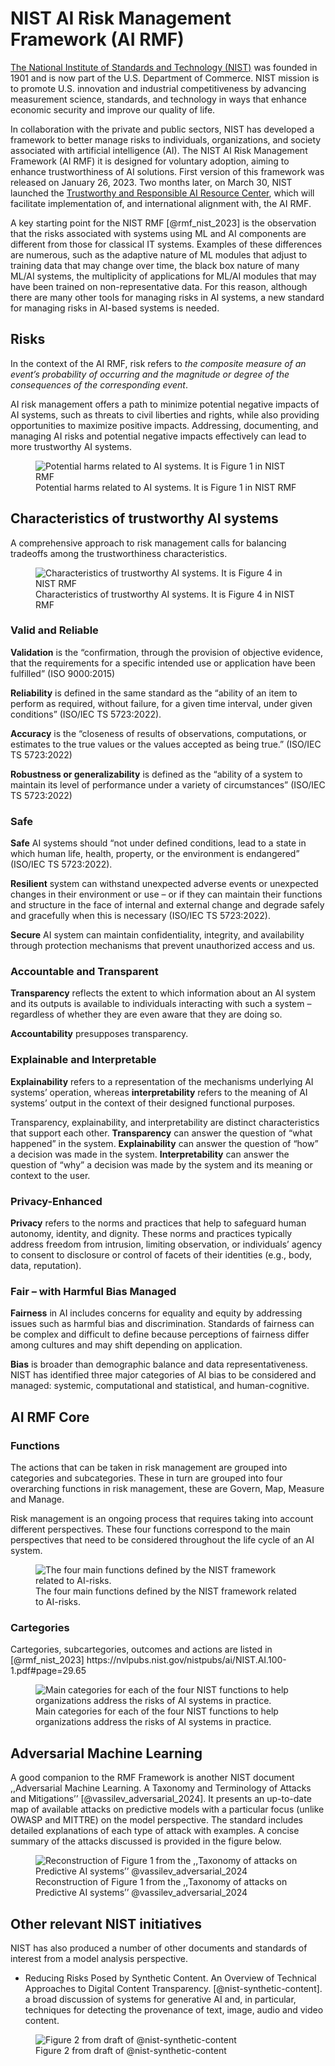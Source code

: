 # NIST AI Risk Management Framework (AI RMF)

[The National Institute of Standards and Technology (NIST)](https://nist.gov/) was founded in 1901 and is now part of the U.S. Department of Commerce. NIST mission is to promote U.S. innovation and industrial competitiveness by advancing measurement science, standards, and technology in ways that enhance economic security and improve our quality of life.

In collaboration with the private and public sectors, NIST has developed a framework to better manage risks to individuals, organizations, and society associated with artificial intelligence (AI). The NIST AI Risk Management Framework (AI RMF) 
it is designed for voluntary adoption, aiming to enhance trustworthiness of AI solutions. First version of this framework was released on January 26, 2023. Two months later, on March 30, NIST launched the [Trustworthy and Responsible AI Resource Center](https://airc.nist.gov/Home), which will facilitate implementation of, and international alignment with, the AI RMF.

A key starting point for the NIST RMF [@rmf_nist_2023] is the observation that the risks associated with systems using ML and AI components are different from those for classical IT systems. Examples of these differences are numerous, such as the adaptive nature of ML modules that adjust to training data that may change over time, the black box nature of many ML/AI systems, the multiplicity of applications for ML/AI modules that may have been trained on non-representative data. For this reason, although there are many other tools for managing risks in AI systems, a new standard for managing risks in AI-based systems is needed.

## Risks

In the context of the AI RMF, risk refers to *the composite measure of an event’s probability of occurring and the magnitude or degree of the consequences of the corresponding event*.

AI risk management offers a path to minimize potential negative impacts of AI systems,
such as threats to civil liberties and rights, while also providing opportunities to maximize positive impacts. Addressing, documenting, and managing AI risks and potential negative impacts effectively can lead to more trustworthy AI systems.


![Potential harms related to AI systems. It is Figure 1 in NIST RMF](images/nist_harms.png)

## Characteristics of trustworthy AI systems

A comprehensive approach to risk management calls for balancing tradeoffs
among the trustworthiness characteristics. 


![Characteristics of trustworthy AI systems. It is Figure 4 in NIST RMF](images/nist_characteristics.png)


### Valid and Reliable

**Validation** is the "confirmation, through the provision of objective evidence, that the requirements for a specific intended use or application have been fulfilled" (ISO
9000:2015)

**Reliability** is defined in the same standard as the "ability of an item to perform as required, without failure, for a given time interval, under given conditions" (ISO/IEC TS
5723:2022).

**Accuracy** is the "closeness of results of observations, computations, or estimates to the true values or the values accepted as being true." (ISO/IEC TS 5723:2022)

**Robustness or generalizability** is defined as the "ability of a system to maintain its level of performance under a variety of circumstances" (ISO/IEC TS 5723:2022)

### Safe

**Safe** AI systems should "not under defined conditions, lead to a state in which human life, health, property, or the environment is endangered" (ISO/IEC TS 5723:2022).

**Resilient** system can withstand unexpected adverse events or unexpected changes in their environment or use – or if they can maintain their functions and structure in the face of internal and external change and degrade safely and gracefully when this is necessary (ISO/IEC TS 5723:2022).

**Secure** AI system can maintain confidentiality, integrity, and availability through protection mechanisms that prevent unauthorized access and us.

### Accountable and Transparent

**Transparency** reflects the extent to which information about an AI system and its outputs is available to individuals interacting with such a system – regardless of whether they are even aware that they are doing so.

**Accountability** presupposes transparency.

### Explainable and Interpretable

**Explainability** refers to a representation of the mechanisms underlying AI systems' operation, whereas **interpretability** refers to the meaning of AI systems' output in the context of their designed functional purposes.

Transparency, explainability, and interpretability are distinct characteristics that support each other. **Transparency** can answer the question of "what happened" in the system. **Explainability** can answer the question of "how" a decision was made in the system. **Interpretability** can answer the question of "why" a decision was made by the system and its meaning or context to the user.

### Privacy-Enhanced

**Privacy** refers to the norms and practices that help to safeguard human autonomy, identity, and dignity. These norms and practices typically address freedom from intrusion, limiting observation, or individuals' agency to consent to disclosure or control of facets of their identities (e.g., body, data, reputation).

### Fair – with Harmful Bias Managed

**Fairness** in AI includes concerns for equality and equity by addressing issues such as harmful bias and discrimination. Standards of fairness can be complex and difficult to define because perceptions of fairness differ among cultures and may shift depending on application.

**Bias** is broader than demographic balance and data representativeness. NIST has identified three major categories of AI bias to be considered and managed: systemic, computational and statistical, and human-cognitive.

## AI RMF Core

### Functions

The actions that can be taken in risk management are grouped into categories and subcategories. These in turn are grouped into four overarching functions in risk management, these are Govern, Map, Measure and Manage.

Risk management is an ongoing process that requires taking into account different perspectives. These four functions correspond to the main perspectives that need to be considered throughout the life cycle of an AI system.

![The four main functions defined by the NIST framework related to AI-risks.](images/nist_functions.png)

### Cartegories

Cartegories, subcartegories, outcomes and actions are listed in [@rmf_nist_2023]
https://nvlpubs.nist.gov/nistpubs/ai/NIST.AI.100-1.pdf#page=29.65

![Main categories for each of the four NIST functions to help organizations address the risks of AI systems in practice.](images/nist_categories.png)


## Adversarial Machine Learning

A good companion to the RMF Framework is another NIST document ,,Adversarial Machine Learning. A Taxonomy and Terminology of Attacks and Mitigations'' [@vassilev_adversarial_2024].
It presents an up-to-date map of available attacks on predictive models with a particular focus (unlike OWASP and MITTRE) on the model perspective. The standard includes detailed explanations of each type of attack with examples. A concise summary of the attacks discussed is provided in the figure below.



![Reconstruction of Figure 1 from the ,,Taxonomy of attacks on Predictive AI systems''  @vassilev_adversarial_2024](images/NIST_attacks.png)

## Other relevant NIST initiatives

NIST has also produced a number of other documents and standards of interest from a model analysis perspective. 

* Reducing Risks Posed by Synthetic Content. An Overview of Technical Approaches to Digital Content Transparency. [@nist-synthetic-content]. a broad discussion of systems for generative AI and, in particular, techniques for detecting the provenance of text, image, audio and video content.

![Figure 2 from draft of @nist-synthetic-content](images/NIST_IR_8269.png)

